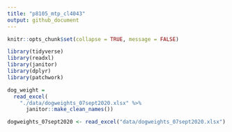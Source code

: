 ```yaml
---
title: "p8105_mtp_cl4043"
output: github_document
---
```


```r
knitr::opts_chunk$set(collapse = TRUE, message = FALSE)
```

```r
library(tidyverse)
library(readxl)
library(janitor)
library(dplyr)
library(patchwork)
```

```r
dog_weight = 
  read_excel(
    "./data/dogweights_07sept2020.xlsx" %>%
      janitor::make_clean_names())
```

```r
dogweights_07sept2020 <- read_excel("data/dogweights_07sept2020.xlsx")
```

